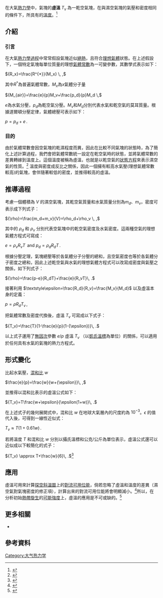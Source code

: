在大氣[[熱力學|熱力學]]中，氣塊的'''虛溫''' <math>T_v</math> 為一乾空氣塊，在與濕空氣塊的氣壓和密度相同的條件下，所具有的[[溫度|溫度]]。<ref>{{cite book|url=http://www.epa.gov/scram001/guidance/met/mmgrma.pdf|title=Meteorological Monitoring Guidance for Regulatory Modeling Applications|last=Bailey|first=Desmond T.|date=February 2000|publisher=[[United_States_Environmental_Protection_Agency|United States Environmental Protection Agency]]|others=John Irwin|origyear=June 1987|location=Research Triangle Park, NC|pages=9–14|chapter=Upper-air Monitoring|id=EPA-454/R-99-005|access-date=2017-02-11|archive-date=2010-05-09|archive-url=https://web.archive.org/web/20100509070227/http://www.epa.gov/scram001/guidance/met/mmgrma.pdf|dead-url=no}}</ref>

== 介紹 ==
=== 引言 ===
在大氣[[熱力學過程|熱力學過程]]中常常假設氣塊近似[[絕熱|絕熱]]，且符合[[理想氣體|理想氣體]]狀態。在上述假設下，一個特定氣塊每單位質量的理想[[氣體常數|氣體常數]]為一可變參數，其數學式表示如下：

<math>{R_x}=\frac{R^{*}}{M_x} \, ,</math>

其中<math>R^{*}</math>為普遍氣體常數，<math>M_x</math>為<math>x</math>氣體分子量

<math>{M_{air}}=\frac{e}{p}M_v+\frac{p_d}{p}M_d \, </math>

<math>e</math>為水氣分壓，<math>p_d</math>為乾空氣分壓。<math>M_v</math>和<math>M_d</math>分別代表水氣和乾空氣的莫耳質量。根據道爾頓分壓定律，氣體總壓可表示如下：

<math>{p}={p_d}+{e} \, .</math>

=== 目的 ===
由於氣體常數會因空氣塊的乾濕程度而異，因此在比較不同氣塊的狀態時，為了簡化上述計算過程，我們會把氣體常數統一設定在乾空氣時的狀態，並將氣體常數的差異轉嫁到溫度上。這個溫度被稱為虛溫，也就是以乾空氣的[[狀態方程|狀態方程]]來表示濕空氣的性質。<ref>{{cite web|url=http://glossary.ametsoc.org/wiki/Virtual_temperature|title=AMS Glossary|accessdate=2014-06-30|publisher=American Meteorological Society|archive-date=2020-07-08|archive-url=https://web.archive.org/web/20200708050334/http://glossary.ametsoc.org/wiki/Virtual_temperature|dead-url=no}}</ref> 溫度與密度成反比之關係，因此一個擁有較高水氣壓(理想氣體常數較高)的氣塊，會伴隨著較低的密度，並推得較高的虛溫。

== 推導過程 ==
考慮一個體積為 <math>V</math> 的濕空氣塊，其乾空氣質量和水氣質量分別為<math>m_d</math>、<math>m_v</math>，密度可表示成下列式子：

<math>{\rho}=\frac{m_d+m_v}{V}=\rho_d+\rho_v \, ,</math>

其中的 <math>\rho_d</math> 和 <math>\rho_v</math> 分別代表空氣塊中的乾空氣密度及水氣密度。這兩種空氣的理想氣體方程式可寫成：

<math>{e}=\rho_vR_vT \,</math> and <math>{p_d}=\rho_dR_dT \, .</math>

根據分壓定理，氣塊總壓等於各氣體分子分壓的總和，且空氣密度也等於各氣體分子密度之總和，因此上述乾空氣與水氣的理想氣體方程式可以改寫成密度與氣壓之關係，如下列式子：

<math>{\rho}=\frac{p-e}{R_dT}+\frac{e}{R_vT}\, .</math>

接著利用 <math>\textstyle\epsilon=\frac{R_d}{R_v}=\frac{M_v}{M_d}</math> 以及虛溫本身的定義：

<math>{p}={\rho}R_dT_v \, ,</math>

把氣體常數及密度代換後，虛溫 <math>T_v</math> 可寫成以下式子：

<math>{T_v}=\frac{T}{1-\frac{e}{p}(1-{\epsilon})}\, .</math>

以上式子運用了[[無因次|無因次]]參數 <math>e/p</math> 虛溫 <math>T_v</math> （以[[凱氏溫標|凱氏溫標]]為單位）的關係，可以適用於任何具有水氣的氣塊的熱力方程式。

== 形式變化 ==
比起水氣壓，[[混和比|混和比]] <math>w</math>

<math>\frac{e}{p}=\frac{w}{w+{\epsilon}}\, ,</math>

並推得以混和比表示的虛溫公式如下：

<math>{T_v}=T\frac{w+\epsilon}{\epsilon(1+w)}\, .</math>

在上述式子的幾何展開式中，混和比 <math>w</math> 在地球大氣層內的尺度約為 <math>10^{-3}</math>。<math>\epsilon</math> 的值代入後，可得到一線性近似式：

<math>{T_v} \approx T(1+0.61w)\, .</math>

若將溫度 <math>T</math> 和混和比 <math>w</math> 分別以攝氏溫標和公克/公斤為單位表示，虛溫公式還可以近似成以下較簡化的式子：

<math>{T_v} \approx T+\frac{w}{6}\, .</math><ref>{{cite book|title=The Use of the Skew-T Log p Diagram in Analysis and Forecasting|last=U.S. Air Force|first=|publisher=[[United_States_Air_Force|United States Air Force]]|others=|year=1990|pages=4–9|id=AWS-TR79/006}}</ref>

== 應用 ==
虛溫可用來計算[[探空|探空]][[斜溫圖|斜溫圖]]上的[[對流可用位能|對流可用位能]]，倘若忽略了虛溫和溫度的差異（濕空氣對氣塊密度的修正項），計算出來的對流可用位能將會明顯減小。<ref>{{cite web|url=http://journals.ametsoc.org/doi/abs/10.1175/1520-0434%281994%29009%3C0625%3ATEONTV%3E2.0.CO%3B2|title=The Effect of Neglecting the Virtual Temperature Correction on CAPE calculations, Weather and Forecasting  1994; 9: 625-629|accessdate=2010-06-02|publisher=American Meteorological Society|archive-date=2020-02-26|archive-url=https://web.archive.org/web/20200226030517/https://journals.ametsoc.org/doi/abs/10.1175/1520-0434%281994%29009%3C0625%3ATEONTV%3E2.0.CO%3B2|dead-url=no}}</ref>所以，在分析初始[[熱帶旋生|熱帶旋生]]的[[可能強度|可能強度]]上，虛溫的應用是不可或缺的。<ref>{{cite web|url=http://www3.interscience.wiley.com/cgi-bin/fulltext/118494791/HTMLSTART|title=Tropical cyclone genesis potential index in climate models|accessdate=2009-12-10|publisher=International Research Institute for Climate and Society}}{{Dead link|date=2019年5月 |bot=InternetArchiveBot |fix-attempted=yes }}</ref>

== 更多相關 ==
* {{Cite book|title=Atmospheric Science|last=Wallace|first=John M.|last2=Hobbs|first2=Peter V.|year=2006|isbn=0-12-732951-X}}

== 參考資料 ==
{{reflist}}
[[Category:大气热力学|Category:大气热力学]]